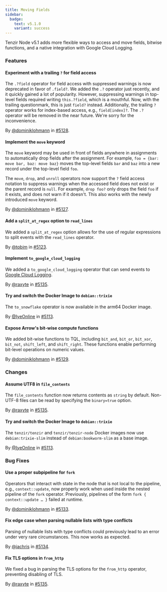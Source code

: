 ```yaml
---
title: Moving Fields
sidebar:
  badge:
    text: v5.1.0
    variant: success
---
```


Tenzir Node v5.1 adds more flexible ways to access and move fields, bitwise
functions, and a native integration with Google Cloud Logging.

### Features

#### Experiment with a trailing `?` for field access

The `.?field` operator for field access with suppressed warnings is now
deprecated in favor of `.field?`. We added the `.?` operator just recently, and
it quickly gained a lot of popularity. However, suppressing warnings in
top-level fields required writing `this.?field`, which is a mouthful. Now, with
the trailing questionmark, this is just `field?` instead. Additionally, the
trailing `?` operator works for index-based access, e.g., `field[index]?`. The
`.?` operator will be removed in the near future. We're sorry for the
inconvenience.

By [@dominiklohmann](https://github.com/dominiklohmann) in [#5128](https://github.com/tenzir/tenzir/pull/5128).

#### Implement the `move` keyword

The `move` keyword may be used in front of fields anywhere in assignments to
automatically drop fields after the assignment. For example, `foo = {bar: move
bar, baz: move baz}` moves the top-level fields `bar` and `baz` into a new
record under the top-level field `foo`.

The `move`, `drop`, and `unroll` operators now support the `?` field access
notation to suppress warnings when the accessed field does not exist or the
parent record is `null`. For example, `drop foo?` only drops the field `foo` if
it exists, and does not warn if it doesn't. This also works with the newly
introduced `move` keyword.

By [@dominiklohmann](https://github.com/dominiklohmann) in [#5127](https://github.com/tenzir/tenzir/pull/5127).

#### Add a `split_at_regex` option to `read_lines`

We added a `split_at_regex` option allows for the use of regular expressions to
split events with the `read_lines` operator.

By [@tobim](https://github.com/tobim) in [#5123](https://github.com/tenzir/tenzir/pull/5123).

#### Implement `to_google_cloud_logging`

We added a `to_google_cloud_logging` operator that can send events to [Google
Cloud Logging](https://cloud.google.com/logging).

By [@raxyte](https://github.com/raxyte) in [#5135](https://github.com/tenzir/tenzir/pull/5135).

#### Try and switch the Docker Image to `debian::trixie`

The `to_snowflake` operator is now available in the arm64 Docker image.

By [@IyeOnline](https://github.com/IyeOnline) in [#5113](https://github.com/tenzir/tenzir/pull/5113).

#### Expose Arrow's bit-wise compute functions

We added bit-wise functions to TQL, including `bit_and`, `bit_or`, `bit_xor`,
`bit_not`, `shift_left`, and `shift_right`. These functions enable performing
bit-level operations on numeric values.

By [@dominiklohmann](https://github.com/dominiklohmann) in [#5129](https://github.com/tenzir/tenzir/pull/5129).

### Changes

#### Assume UTF8 in `file_contents`

The `file_contents` function now returns contents as `string` by default.
Non-UTF-8 files can be read by specifying the `binary=true` option.

By [@raxyte](https://github.com/raxyte) in [#5135](https://github.com/tenzir/tenzir/pull/5135).

#### Try and switch the Docker Image to `debian::trixie`

The `tenzir/tenzir` and `tenzir/tenzir-node` Docker images now use
`debian:trixie-slim` instead of `debian:bookworm-slim` as a base image.

By [@IyeOnline](https://github.com/IyeOnline) in [#5113](https://github.com/tenzir/tenzir/pull/5113).

### Bug Fixes

#### Use a proper subpipeline for `fork`

Operators that interact with state in the node that is not local to the
pipeline, e.g., `context::update`, now properly work when used inside the nested
pipeline of the `fork` operator. Previously, pipelines of the form `fork {
context::update … }` failed at runtime.

By [@dominiklohmann](https://github.com/dominiklohmann) in [#5133](https://github.com/tenzir/tenzir/pull/5133).

#### Fix edge case when parsing nullable lists with type conflicts

Parsing of nullable lists with type conflicts could previously lead to an error
under very rare circumstances. This now works as expected.

By [@jachris](https://github.com/jachris) in [#5134](https://github.com/tenzir/tenzir/pull/5134).

#### Fix TLS options in `from_http`

We fixed a bug in parsing the TLS options for the `from_http` operator,
preventing disabling of TLS.

By [@raxyte](https://github.com/raxyte) in [#5135](https://github.com/tenzir/tenzir/pull/5135).
